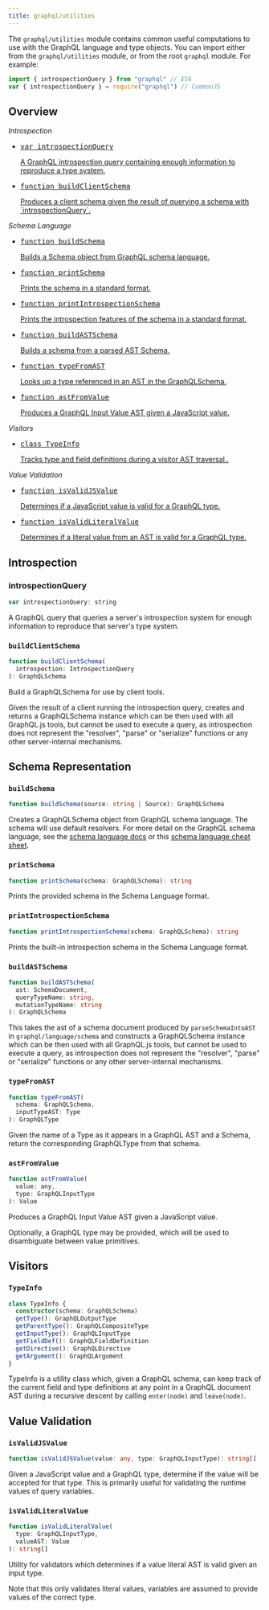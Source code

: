 ```yaml
---
title: graphql/utilities
---
```


The `graphql/utilities` module contains common useful computations to use with
the GraphQL language and type objects. You can import either from the `graphql/utilities` module, or from the root `graphql` module. For example:

```js
import { introspectionQuery } from "graphql" // ES6
var { introspectionQuery } = require("graphql") // CommonJS
```

## Overview

_Introspection_

<ul class="apiIndex">
  <li>
    <a href="#introspectionquery">
      <pre>var introspectionQuery</pre>
      A GraphQL introspection query containing enough information to reproduce a type system.
    </a>
  </li>
  <li>
    <a href="#buildclientschema">
      <pre>function buildClientSchema</pre>
      Produces a client schema given the result of querying a schema with `introspectionQuery`.
    </a>
  </li>
</ul>

_Schema Language_

<ul class="apiIndex">
  <li>
    <a href="#buildschema">
      <pre>function buildSchema</pre>
      Builds a Schema object from GraphQL schema language.
    </a>
  </li>
  <li>
    <a href="#printschema">
      <pre>function printSchema</pre>
      Prints the schema in a standard format.
    </a>
  </li>
  <li>
    <a href="#printintrospectionschema">
      <pre>function printIntrospectionSchema</pre>
      Prints the introspection features of the schema in a standard format.
    </a>
  </li>
  <li>
    <a href="#buildastschema">
      <pre>function buildASTSchema</pre>
      Builds a schema from a parsed AST Schema.
    </a>
  </li>
  <li>
    <a href="#typefromast">
      <pre>function typeFromAST</pre>
      Looks up a type referenced in an AST in the GraphQLSchema.
    </a>
  </li>
  <li>
    <a href="#astfromvalue">
      <pre>function astFromValue</pre>
      Produces a GraphQL Input Value AST given a JavaScript value.
    </a>
  </li>
</ul>

_Visitors_

<ul class="apiIndex">
  <li>
    <a href="#typeinfo">
      <pre>class TypeInfo</pre>
      Tracks type and field definitions during a visitor AST traversal..
    </a>
  </li>
</ul>

_Value Validation_

<ul class="apiIndex">
  <li>
    <a href="#isvalidjsvalue">
      <pre>function isValidJSValue</pre>
      Determines if a JavaScript value is valid for a GraphQL type.
    </a>
  </li>
  <li>
    <a href="#isvalidliteralvalue">
      <pre>function isValidLiteralValue</pre>
      Determines if a literal value from an AST is valid for a GraphQL type.
    </a>
  </li>
</ul>

## Introspection

### introspectionQuery

```js
var introspectionQuery: string
```

A GraphQL query that queries a server's introspection system for enough
information to reproduce that server's type system.

### `buildClientSchema`

```ts
function buildClientSchema(
  introspection: IntrospectionQuery
): GraphQLSchema
```

Build a GraphQLSchema for use by client tools.

Given the result of a client running the introspection query, creates and
returns a GraphQLSchema instance which can be then used with all GraphQL.js
tools, but cannot be used to execute a query, as introspection does not
represent the "resolver", "parse" or "serialize" functions or any other
server-internal mechanisms.

## Schema Representation

### `buildSchema`

```ts
function buildSchema(source: string | Source): GraphQLSchema
```

Creates a GraphQLSchema object from GraphQL schema language. The schema will use default resolvers. For more detail on the GraphQL schema language, see the [schema language docs](/learn/schema/) or this [schema language cheat sheet](https://wehavefaces.net/graphql-shorthand-notation-cheatsheet-17cd715861b6#.9oztv0a7n).

### `printSchema`

```ts
function printSchema(schema: GraphQLSchema): string
```

Prints the provided schema in the Schema Language format.

### `printIntrospectionSchema`

```ts
function printIntrospectionSchema(schema: GraphQLSchema): string
```

Prints the built-in introspection schema in the Schema Language format.

### `buildASTSchema`

```ts
function buildASTSchema(
  ast: SchemaDocument,
  queryTypeName: string,
  mutationTypeName: string
): GraphQLSchema
```

This takes the ast of a schema document produced by `parseSchemaIntoAST` in
`graphql/language/schema` and constructs a GraphQLSchema instance which can be
then used with all GraphQL.js tools, but cannot be used to execute a query, as
introspection does not represent the "resolver", "parse" or "serialize"
functions or any other server-internal mechanisms.

### `typeFromAST`

```js
function typeFromAST(
  schema: GraphQLSchema,
  inputTypeAST: Type
): GraphQLType
```

Given the name of a Type as it appears in a GraphQL AST and a Schema, return the
corresponding GraphQLType from that schema.

### `astFromValue`

```js
function astFromValue(
  value: any,
  type: GraphQLInputType
): Value
```

Produces a GraphQL Input Value AST given a JavaScript value.

Optionally, a GraphQL type may be provided, which will be used to
disambiguate between value primitives.

## Visitors

### `TypeInfo`

```ts
class TypeInfo {
  constructor(schema: GraphQLSchema)
  getType(): GraphQLOutputType
  getParentType(): GraphQLCompositeType
  getInputType(): GraphQLInputType
  getFieldDef(): GraphQLFieldDefinition
  getDirective(): GraphQLDirective
  getArgument(): GraphQLArgument
}
```

TypeInfo is a utility class which, given a GraphQL schema, can keep track
of the current field and type definitions at any point in a GraphQL document
AST during a recursive descent by calling `enter(node)` and `leave(node)`.

## Value Validation

### `isValidJSValue`

```ts
function isValidJSValue(value: any, type: GraphQLInputType): string[]
```

Given a JavaScript value and a GraphQL type, determine if the value will be
accepted for that type. This is primarily useful for validating the
runtime values of query variables.

### `isValidLiteralValue`

```ts
function isValidLiteralValue(
  type: GraphQLInputType,
  valueAST: Value
): string[]
```

Utility for validators which determines if a value literal AST is valid given
an input type.

Note that this only validates literal values, variables are assumed to
provide values of the correct type.
